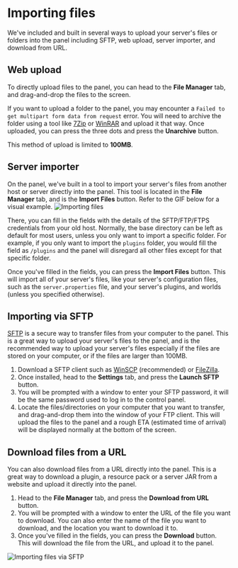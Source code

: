 
# Importing files

We've included and built in several ways to upload your server's files or folders into the panel including SFTP, web upload, server importer, and download from URL.

## Web upload

To directly upload files to the panel, you can head to the **File Manager** tab, and drag-and-drop the files to the screen.

If you want to upload a folder to the panel, you may encounter a `Failed to get multipart form data from request` error. You will need to archive the folder using a tool like [7Zip](https://7zip.org) or [WinRAR](https://winrar.org) and upload it that way. Once uploaded, you can press the three dots and press the **Unarchive** button.

This method of upload is limited to **100MB**.

## Server importer

On the panel, we've built in a tool to import your server's files from another host or server directly into the panel. This tool is located in the **File Manager** tab, and is the **Import Files** button. Refer to the GIF below for a visual example.
<Image src={gif1} alt="Importing files"/>

There, you can fill in the fields with the details of the SFTP/FTP/FTPS credentials from your old host. Normally, the base directory can be left as default for most users, unless you only want to import a specific folder. For example, if you only want to import the `plugins` folder, you would fill the field as `/plugins` and the panel will disregard all other files except for that specific folder.

Once you've filled in the fields, you can press the **Import Files** button. This will import all of your server's files, like your server's configuration files, such as the `server.properties` file, and your server's plugins, and worlds (unless you specified otherwise).

## Importing via SFTP

[SFTP](https://en.wikipedia.org/wiki/SSH_File_Transfer_Protocol) is a secure way to transfer files from your computer to the panel. This is a great way to upload your server's files to the panel, and is the recommended way to upload your server's files especially if the files are stored on your computer, or if the files are larger than 100MB.

1. Download a SFTP client such as [WinSCP](https://winscp.net/eng/index.php) (recommended) or [FileZilla](https://filezilla-project.org).
2. Once installed, head to the **Settings** tab, and press the **Launch SFTP** button.
3. You will be prompted with a window to enter your SFTP password, it will be the same password used to log in to the control panel.
4. Locate the files/directories on your computer that you want to transfer, and drag-and-drop them into the window of your FTP client. This will upload the files to the panel and a rough ETA (estimated time of arrival) will be displayed normally at the bottom of the screen.

## Download files from a URL

You can also download files from a URL directly into the panel. This is a great way to download a plugin, a resource pack or a server JAR from a website and upload it directly into the panel.

1. Head to the **File Manager** tab, and press the **Download from URL** button.
2. You will be prompted with a window to enter the URL of the file you want to download. You can also enter the name of the file you want to download, and the location you want to download it to.
3. Once you've filled in the fields, you can press the **Download** button. This will download the file from the URL, and upload it to the panel.

<Image src={gif2} alt="Importing files via SFTP"/>